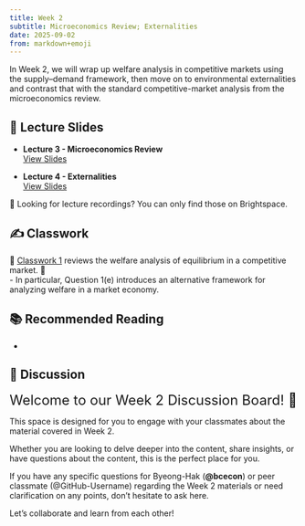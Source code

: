 ```yaml
---
title: Week 2
subtitle: Microeconomics Review; Externalities
date: 2025-09-02
from: markdown+emoji
---
```


In Week 2, we will wrap up welfare analysis in competitive markets using the supply–demand framework, then move on to environmental externalities and contrast that with the standard competitive-market analysis from the microeconomics review.


## 🏫 Lecture Slides 


- **Lecture 3 - Microeconomics Review**  
  [View Slides](../econ-lec/econ-340-lec-03-2025-0829.html){target="_blank"}  

- **Lecture 4 - Externalities**  
  [View Slides](../econ-lec/econ-340-lec-04-2025-0905.html){target="_blank"}  


🎥 Looking for lecture recordings? You can only find those on Brightspace.

## ✍️ Classwork

🚧 [Classwork 1](../econ-cw/econ-340-cw-01.html){target="_blank"} reviews the welfare analysis of equilibrium in a competitive market. 🚧  
- In particular, Question 1(e) introduces an alternative framework for analyzing welfare in a market economy.

## 📚 Recommended Reading

- 


## 💬 Discussion

<font size = "5">Welcome to our Week 2 Discussion Board! 👋 </font>


This space is designed for you to engage with your classmates about the material covered in Week 2.

Whether you are looking to delve deeper into the content, share insights, or have questions about the content, this is the perfect place for you.

If you have any specific questions for Byeong-Hak (**@bcecon**) or peer classmate (@GitHub-Username) regarding the Week 2 materials or need clarification on any points, don't hesitate to ask here. 

Let's collaborate and learn from each other!
